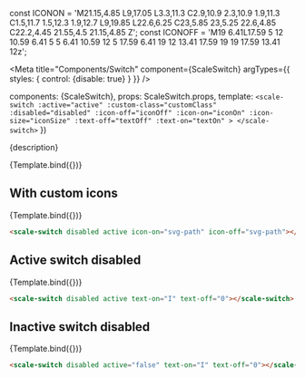 const ICONON = 'M21.15,4.85 L9,17.05 L3.3,11.3 C2.9,10.9 2.3,10.9 1.9,11.3 C1.5,11.7 1.5,12.3 1.9,12.7 L9,19.85 L22.6,6.25 C23,5.85 23,5.25 22.6,4.85 C22.2,4.45 21.55,4.5 21.15,4.85 Z';
const ICONOFF = 'M19 6.41L17.59 5 12 10.59 6.41 5 5 6.41 10.59 12 5 17.59 6.41 19 12 13.41 17.59 19 19 17.59 13.41 12z';

<Meta
  title="Components/Switch"
  component={ScaleSwitch}
  argTypes={{
    styles: {
      control: {disable: true}
    }
  }}
/>

  components: {ScaleSwitch},
  props: ScaleSwitch.props,
  template: `
    <scale-switch
      :active="active"
      :custom-class="customClass"
      :disabled="disabled"
      :icon-off="iconOff"
      :icon-on="iconOn"
      :icon-size="iconSize"
      :text-off="textOff"
      :text-on="textOn"
    >
    </scale-switch>
  `
})

<Description>{description}</Description>

<Preview withSource="none">
  <Story
    name="Standard"
    args={{
      textOn: "I",
      textOff: "0"
    }}
  >
    {Template.bind({})}
  </Story>
</Preview>

<Props story="Standard"/>


## With custom icons

<Preview withSource="none">
  <Story
    name="With custom icons"
    args={{
      disabled: true,
      active: true,
      iconOn: ICONON,
      iconOff: ICONOFF
    }}
  >
    {Template.bind({})}
  </Story>
</Preview>

```html
<scale-switch disabled active icon-on="svg-path" icon-off="svg-path"></scale-switch>
```


## Active switch disabled

<Preview withSource="none">
  <Story
    name="Active switch disabled"
    args={{
      disabled: true,
      active: true,
      textOn: "I",
      textOff: "0"
    }}
  >
    {Template.bind({})}
  </Story>
</Preview>

```html
<scale-switch disabled active text-on="I" text-off="0"></scale-switch>
```

## Inactive switch disabled

<Preview withSource="none">
    <Story
      name="Inactive switch disabled"
      args={{
        disabled: true,
        active: false,
        textOn: "I",
        textOff: "0"
      }}
    >
      {Template.bind({})}
    </Story>
</Preview>

```html
<scale-switch disabled active="false" text-on="I" text-off="0"></scale-switch>
```
